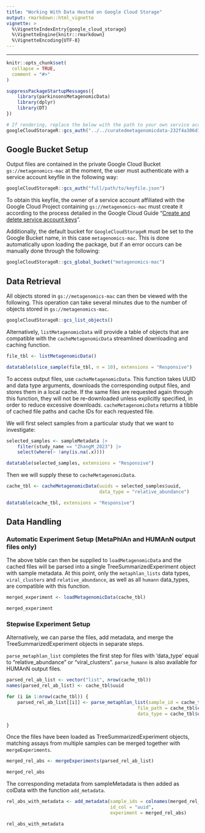 ```yaml
---
title: "Working With Data Hosted on Google Cloud Storage"
output: rmarkdown::html_vignette
vignette: >
  %\VignetteIndexEntry{google_cloud_storage}
  %\VignetteEngine{knitr::rmarkdown}
  %\VignetteEncoding{UTF-8}
---
```


---

```r
knitr::opts_chunk$set(
  collapse = TRUE,
  comment = "#>"
)
```

```r
suppressPackageStartupMessages({
    library(parkinsonsMetagenomicData)
    library(dplyr)
    library(DT)
})

# If rendering, replace the below with the path to your own service account key
googleCloudStorageR::gcs_auth("../../curatedmetagenomicdata-232f4a306d1d.json")
```

## Google Bucket Setup

Output files are contained in the private Google Cloud Bucket
`gs://metagenomics-mac` at the moment, the user must authenticate with a service
account keyfile in the following way:

```r
googleCloudStorageR::gcs_auth("full/path/to/keyfile.json")
```

To obtain this keyfile, the owner of a service account affiliated with the
Google Cloud Project containing `gs://metagenomics-mac` must create it
according to the process detailed in the Google Cloud Guide
"[Create and delete service account keys](https://cloud.google.com/iam/docs/keys-create-delete)".

Additionally, the default bucket for `GoogleCloudStorageR` must be set to the
Google Bucket name, in this case `metagenomics-mac`. This is done automatically
upon loading the package, but if an error occurs can be manually done through
the following:

```r
googleCloudStorageR::gcs_global_bucket("metagenomics-mac")
```

## Data Retrieval

All objects stored in `gs://metagenomics-mac` can then be viewed with the
following. This operation can take several minutes due to the number of objects
stored in `gs://metagenomics-mac`.

```r
googleCloudStorageR::gcs_list_objects()
```

Alternatively, `listMetagenomicData` will provide a table of objects that are compatible
with the `cacheMetagenomicData` streamlined downloading and caching function.

```r
file_tbl <- listMetagenomicData()
```

```r
datatable(slice_sample(file_tbl, n = 10), extensions = "Responsive")
```

To access output files, use `cacheMetagenomicData`. This function takes UUID and
data type arguments, downloads the corresponding output files, and
stores them in a local cache. If the same files are requested again through this
function, they will not be re-downloaded unless explicitly specified, in order
to reduce excessive downloads. `cacheMetagenomicData` returns a tibble of cached
file paths and cache IDs for each requested file.

We will first select samples from a particular study that we want to investigate:

```r
selected_samples <- sampleMetadata |>
    filter(study_name == "ZhangM_2023") |>
    select(where(~ !any(is.na(.x))))
```

```r
datatable(selected_samples, extensions = "Responsive")
```

Then we will supply these to `cacheMetagenomicData`.

```r
cache_tbl <- cacheMetagenomicData(uuids = selected_samples$uuid,
                                  data_type = "relative_abundance")
```

```r
datatable(cache_tbl, extensions = "Responsive")
```

## Data Handling

### Automatic Experiment Setup (MetaPhlAn and HUMAnN output files only)

The above table can then be supplied to `loadMetagenomicData` and the cached
files will be parsed into a single TreeSummarizedExperiment object with sample
metadata. At this point, only the `metaphlan_lists` data types,
`viral_clusters` and `relative_abundance`, as well as all `humann` data_types,
are compatible with this function.

```r
merged_experiment <- loadMetagenomicData(cache_tbl)
```

```r
merged_experiment
```

### Stepwise Experiment Setup

Alternatively, we can parse the files, add metadata, and merge the
TreeSummarizedExperiment objects in separate steps.

`parse_metaphlan_list` completes the first step for files with 'data_type' equal
to "relative_abundance" or "viral_clusters". `parse_humann` is also available
for HUMAnN output files.

```r
parsed_rel_ab_list <- vector("list", nrow(cache_tbl))
names(parsed_rel_ab_list) <- cache_tbl$uuid

for (i in 1:nrow(cache_tbl)) {
    parsed_rel_ab_list[[i]] <- parse_metaphlan_list(sample_id = cache_tbl$uuid[i],
                                                file_path = cache_tbl$cache_path[i],
                                                data_type = cache_tbl$data_type[i])
    
}
```

Once the files have been loaded as TreeSummarizedExperiment objects, matching assays
from multiple samples can be merged together with `mergeExperiments`.

```r
merged_rel_abs <- mergeExperiments(parsed_rel_ab_list)
```

```r
merged_rel_abs
```

The corresponding metadata from sampleMetadata is then added as colData with
the function `add_metadata`.

```r
rel_abs_with_metadata <- add_metadata(sample_ids = colnames(merged_rel_abs),
                                      id_col = "uuid",
                                      experiment = merged_rel_abs)
```

```r
rel_abs_with_metadata
```

